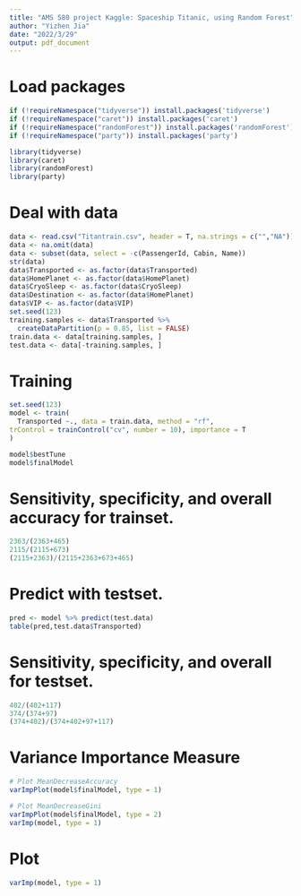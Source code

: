 ```yaml
---
title: "AMS 580 project Kaggle: Spaceship Titanic, using Random Forest"
author: "Yizhen Jia"
date: "2022/3/29"
output: pdf_document
---
```


# Load packages
```r
if (!requireNamespace("tidyverse")) install.packages('tidyverse')
if (!requireNamespace("caret")) install.packages('caret')
if (!requireNamespace("randomForest")) install.packages('randomForest')
if (!requireNamespace("party")) install.packages('party')

library(tidyverse)
library(caret)
library(randomForest)
library(party)
```

# Deal with data
```r
data <- read.csv("Titantrain.csv", header = T, na.strings = c("","NA"))
data <- na.omit(data)
data <- subset(data, select = -c(PassengerId, Cabin, Name))
str(data)
data$Transported <- as.factor(data$Transported)
data$HomePlanet <- as.factor(data$HomePlanet)
data$CryoSleep <- as.factor(data$CryoSleep)
data$Destination <- as.factor(data$HomePlanet)
data$VIP <- as.factor(data$VIP)
set.seed(123)
training.samples <- data$Transported %>%
  createDataPartition(p = 0.85, list = FALSE)
train.data <- data[training.samples, ]
test.data <- data[-training.samples, ]
```

# Training
```r
set.seed(123)
model <- train(
  Transported ~., data = train.data, method = "rf",
trControl = trainControl("cv", number = 10), importance = T
)
```


```r
model$bestTune
model$finalModel
```

# Sensitivity, specificity, and overall accuracy for trainset.
```r
2363/(2363+465)
2115/(2115+673)
(2115+2363)/(2115+2363+673+465)
```

# Predict with testset.
```r
pred <- model %>% predict(test.data)
table(pred,test.data$Transported)
```

# Sensitivity, specificity, and overall for testset.
```r
402/(402+117)
374/(374+97)
(374+402)/(374+402+97+117)
```

# Variance Importance Measure
```r
# Plot MeanDecreaseAccuracy
varImpPlot(model$finalModel, type = 1)

# Plot MeanDecreaseGini
varImpPlot(model$finalModel, type = 2)
varImp(model, type = 1)
```

# Plot
```r
varImp(model, type = 1)
```